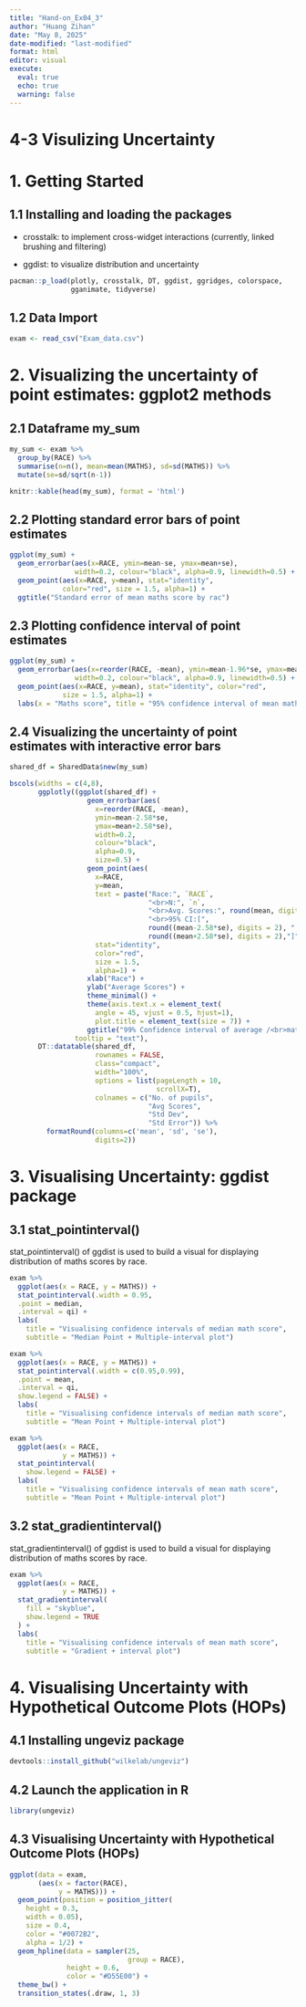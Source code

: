 ```yaml
---
title: "Hand-on_Ex04_3"
author: "Huang Zihan"
date: "May 8, 2025"
date-modified: "last-modified"
format: html
editor: visual
execute: 
  eval: true
  echo: true
  warning: false
---
```


# 4-3 Visulizing Uncertainty

# 1. Getting Started

## 1.1 Installing and loading the packages

-   crosstalk: to implement cross-widget interactions (currently, linked brushing and filtering)

-   ggdist: to visualize distribution and uncertainty

```r
pacman::p_load(plotly, crosstalk, DT, ggdist, ggridges, colorspace, 
               gganimate, tidyverse)
```

## 1.2 Data Import

```r
exam <- read_csv("Exam_data.csv")
```

# 2. Visualizing the uncertainty of point estimates: ggplot2 methods

## 2.1 Dataframe my_sum

```r
my_sum <- exam %>%
  group_by(RACE) %>%
  summarise(n=n(), mean=mean(MATHS), sd=sd(MATHS)) %>%
  mutate(se=sd/sqrt(n-1))

knitr::kable(head(my_sum), format = 'html')
```

## 2.2 Plotting standard error bars of point estimates

```r
ggplot(my_sum) +
  geom_errorbar(aes(x=RACE, ymin=mean-se, ymax=mean+se),
                width=0.2, colour="black", alpha=0.9, linewidth=0.5) +
  geom_point(aes(x=RACE, y=mean), stat="identity", 
             color="red", size = 1.5, alpha=1) +
  ggtitle("Standard error of mean maths score by rac")
```

## 2.3 Plotting confidence interval of point estimates

```r
ggplot(my_sum) +
  geom_errorbar(aes(x=reorder(RACE, -mean), ymin=mean-1.96*se, ymax=mean+1.96*se),
                width=0.2, colour="black", alpha=0.9, linewidth=0.5) +
  geom_point(aes(x=RACE, y=mean), stat="identity", color="red", 
             size = 1.5, alpha=1) +
  labs(x = "Maths score", title = "95% confidence interval of mean maths score by race")
```

## 2.4 Visualizing the uncertainty of point estimates with interactive error bars

```r
shared_df = SharedData$new(my_sum)

bscols(widths = c(4,8),
       ggplotly((ggplot(shared_df) +
                   geom_errorbar(aes(
                     x=reorder(RACE, -mean),
                     ymin=mean-2.58*se, 
                     ymax=mean+2.58*se), 
                     width=0.2, 
                     colour="black", 
                     alpha=0.9, 
                     size=0.5) +
                   geom_point(aes(
                     x=RACE, 
                     y=mean, 
                     text = paste("Race:", `RACE`, 
                                  "<br>N:", `n`,
                                  "<br>Avg. Scores:", round(mean, digits = 2),
                                  "<br>95% CI:[", 
                                  round((mean-2.58*se), digits = 2), ",",
                                  round((mean+2.58*se), digits = 2),"]")),
                     stat="identity", 
                     color="red", 
                     size = 1.5, 
                     alpha=1) + 
                   xlab("Race") + 
                   ylab("Average Scores") + 
                   theme_minimal() + 
                   theme(axis.text.x = element_text(
                     angle = 45, vjust = 0.5, hjust=1),
                     plot.title = element_text(size = 7)) +
                   ggtitle("99% Confidence interval of average /<br>maths scores by race")), 
                tooltip = "text"), 
       DT::datatable(shared_df, 
                     rownames = FALSE, 
                     class="compact", 
                     width="100%", 
                     options = list(pageLength = 10,
                                    scrollX=T), 
                     colnames = c("No. of pupils", 
                                  "Avg Scores",
                                  "Std Dev",
                                  "Std Error")) %>%
         formatRound(columns=c('mean', 'sd', 'se'),
                     digits=2))
```

# 3. Visualising Uncertainty: ggdist package

## 3.1 stat_pointinterval()

stat_pointinterval() of ggdist is used to build a visual for displaying distribution of maths scores by race.

```r
exam %>%
  ggplot(aes(x = RACE, y = MATHS)) +
  stat_pointinterval(.width = 0.95,
  .point = median,
  .interval = qi) +
  labs(
    title = "Visualising confidence intervals of median math score",
    subtitle = "Median Point + Multiple-interval plot")
```

```r
exam %>%
  ggplot(aes(x = RACE, y = MATHS)) +
  stat_pointinterval(.width = c(0.95,0.99),
  .point = mean,
  .interval = qi,
  show.legend = FALSE) +
  labs(
    title = "Visualising confidence intervals of median math score",
    subtitle = "Mean Point + Multiple-interval plot")
```

```r
exam %>%
  ggplot(aes(x = RACE, 
             y = MATHS)) +
  stat_pointinterval(
    show.legend = FALSE) +   
  labs(
    title = "Visualising confidence intervals of mean math score",
    subtitle = "Mean Point + Multiple-interval plot")
```

## 3.2 stat_gradientinterval()

stat_gradientinterval() of ggdist is used to build a visual for displaying distribution of maths scores by race.

```r
exam %>%
  ggplot(aes(x = RACE, 
             y = MATHS)) +
  stat_gradientinterval(   
    fill = "skyblue",      
    show.legend = TRUE     
  ) +                        
  labs(
    title = "Visualising confidence intervals of mean math score",
    subtitle = "Gradient + interval plot")
```

# 4. Visualising Uncertainty with Hypothetical Outcome Plots (HOPs)

## 4.1 Installing ungeviz package

```r
devtools::install_github("wilkelab/ungeviz")
```

## 4.2 Launch the application in R

```r
library(ungeviz)
```

## 4.3 Visualising Uncertainty with Hypothetical Outcome Plots (HOPs)

```r
ggplot(data = exam, 
       (aes(x = factor(RACE), 
            y = MATHS))) +
  geom_point(position = position_jitter(
    height = 0.3, 
    width = 0.05), 
    size = 0.4, 
    color = "#0072B2", 
    alpha = 1/2) +
  geom_hpline(data = sampler(25, 
                             group = RACE), 
              height = 0.6, 
              color = "#D55E00") +
  theme_bw() + 
  transition_states(.draw, 1, 3)
```